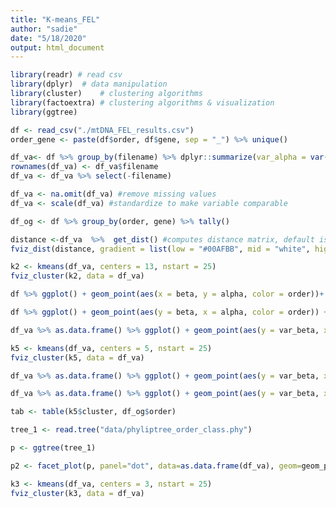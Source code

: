 ```yaml
---
title: "K-means_FEL"
author: "sadie"
date: "5/18/2020"
output: html_document
---
```


```r
library(readr) # read csv
library(dplyr)  # data manipulation
library(cluster)    # clustering algorithms
library(factoextra) # clustering algorithms & visualization
library(ggtree)
```

```r
df <- read_csv("./mtDNA_FEL_results.csv")
order_gene <- paste(df$order, df$gene, sep = "_") %>% unique()
```

```r
df_va<- df %>% group_by(filename) %>% dplyr::summarize(var_alpha = var(alpha), var_beta = var(beta)) %>% mutate(filename = basename(filename))
rownames(df_va) <- df_va$filename
df_va <- df_va %>% select(-filename)
```

```r
df_va <- na.omit(df_va) #remove missing values
df_va <- scale(df_va) #standardize to make variable comparable 
```

```r
df_og <- df %>% group_by(order, gene) %>% tally()
```


```r
distance <-df_va  %>%  get_dist() #computes distance matrix, default is euclidean
fviz_dist(distance, gradient = list(low = "#00AFBB", mid = "white", high = "#FC4E07")) #heatmap of distance matrix
```

```r
k2 <- kmeans(df_va, centers = 13, nstart = 25)
fviz_cluster(k2, data = df_va)
```


```r
df %>% ggplot() + geom_point(aes(x = beta, y = alpha, color = order))+ scale_x_log10() + scale_y_log10()
```
```r
df %>% ggplot() + geom_point(aes(y = beta, x = alpha, color = order)) + scale_x_log10() + scale_y_log10()
```
```r
df_va %>% as.data.frame() %>% ggplot() + geom_point(aes(y = var_beta, x = var_alpha, color = as.factor(k2$cluster), shape = df_og$gene )) + scale_x_log10() + scale_y_log10()
```
```r
k5 <- kmeans(df_va, centers = 5, nstart = 25)
fviz_cluster(k5, data = df_va)
```


```r
df_va %>% as.data.frame() %>% ggplot() + geom_point(aes(y = var_beta, x = var_alpha, shape = as.factor(k5$cluster), color = df_og$gene )) 
```
```r
df_va %>% as.data.frame() %>% ggplot() + geom_point(aes(y = var_beta, x = var_alpha, shape = as.factor(k5$cluster), color = df_og$order )) + scale_x_log10() + scale_y_log10()
```


```r
tab <- table(k5$cluster, df_og$order)
```

```r
tree_1 <- read.tree("data/phyliptree_order_class.phy")

p <- ggtree(tree_1)
```



```r
p2 <- facet_plot(p, panel="dot", data=as.data.frame(df_va), geom=geom_point, aes(x=val))
```


```r
k3 <- kmeans(df_va, centers = 3, nstart = 25)
fviz_cluster(k3, data = df_va)
```
